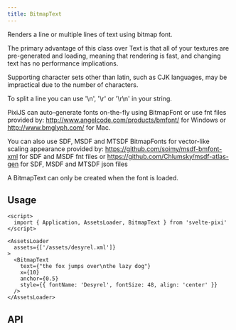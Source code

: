 ```yaml
---
title: BitmapText
---
```


Renders a line or multiple lines of text using bitmap font.

The primary advantage of this class over Text is that all of your textures are pre-generated and loading, meaning that rendering is fast, and changing text has no performance implications.

Supporting character sets other than latin, such as CJK languages, may be impractical due to the number of characters.

To split a line you can use '\n', '\r' or '\r\n' in your string.

PixiJS can auto-generate fonts on-the-fly using BitmapFont or use fnt files provided by: http://www.angelcode.com/products/bmfont/ for Windows or http://www.bmglyph.com/ for Mac.

You can also use SDF, MSDF and MTSDF BitmapFonts for vector-like scaling appearance provided by: https://github.com/soimy/msdf-bmfont-xml for SDF and MSDF fnt files or https://github.com/Chlumsky/msdf-atlas-gen for SDF, MSDF and MTSDF json files

A BitmapText can only be created when the font is loaded.

## Usage

```svelte live bg="white"
<script>
  import { Application, AssetsLoader, BitmapText } from 'svelte-pixi'
</script>

<AssetsLoader
  assets={['/assets/desyrel.xml']}
>
  <BitmapText
    text={"the fox jumps over\nthe lazy dog"}
    x={10}
    anchor={0.5}
    style={{ fontName: 'Desyrel', fontSize: 48, align: 'center' }}
  />
</AssetsLoader>
```
## API

<ComponentAPI component="BitmapText.svelte" />